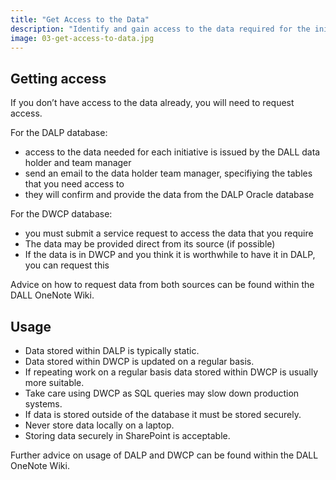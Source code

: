 ```yaml
---
title: "Get Access to the Data"
description: "Identify and gain access to the data required for the initiatve."
image: 03-get-access-to-data.jpg
---
```


## Getting access

If you don’t have access to the data already, you will need to request access.

For the DALP database:

- access to the data needed for each initiative is issued by the DALL data holder and team manager
- send an email to the data holder team manager, specifiying the tables that you need access to
- they will confirm and provide the data from the DALP Oracle database

For the DWCP database:

- you must submit a service request to access the data that you require
- The data may be provided direct from its source (if possible)
- If the data is in DWCP and you think it is worthwhile to have it in DALP, you can request this

Advice on how to request data from both sources can be found within the DALL OneNote Wiki.

## Usage
- Data stored within DALP is typically static.
- Data stored within DWCP is updated on a regular basis.
- If repeating work on a regular basis data stored within DWCP is usually more suitable.
- Take care using DWCP as SQL queries may slow down production systems.
- If data is stored outside of the database it must be stored securely.
- Never store data locally on a laptop.
- Storing data securely in SharePoint is acceptable.

Further advice on usage of DALP and DWCP can be found within the DALL OneNote Wiki.

  
  